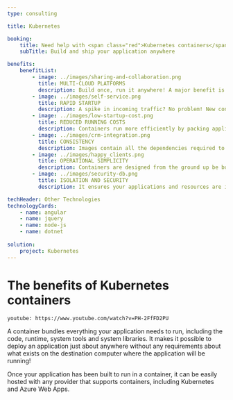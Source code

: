 ```yaml
---
type: consulting

title: Kubernetes

booking:
    title: Need help with <span class="red">Kubernetes containers</span>?
    subTitle: Build and ship your application anywhere

benefits:
    benefitList:
        - image: ../images/sharing-and-collaboration.png
          title: MULTI-CLOUD PLATFORMS
          description: Build once, run it anywhere! A major benefit is its portability. It enables you to easily and reliably run applications on different environments. This reduces vendor lock-in with a specific cloud provider, giving you the ability to migrate easily if the need arises.
        - image: ../images/self-service.png
          title: RAPID STARTUP
          description: A spike in incoming traffic? No problem! New containers will start up rapidly because they are running the application, and not booting a whole operating system. Containers can also start up on different nodes of your cluster, allowing your service to naturally balance load across all available nodes.
        - image: ../images/low-startup-cost.png
          title: REDUCED RUNNING COSTS
          description: Containers run more efficiently by packing applications in tighter, reducing overheads and making better use of your existing resources. It allows companies to save on everything from server costs to the employees needed to maintain them. Fewer resources, more automation!
        - image: ../images/crm-integration.png
          title: CONSISTENCY
          description: Images contain all the dependencies required to run an application. As such, Development, Staging and Production all run identical environments. This provides huge benefits in identifying and resolving issues quickly and you will never hear "It works on my machine" again.
        - image: ../images/happy_clients.png
          title: OPERATIONAL SIMPLICITY
          description: Containers are designed from the ground up be built and deployed automatically. Since containers package up all their dependencies, you no longer need to ensure that the correct libraries are installed on each environment. That makes it is a breeze to migrate between environments. Your servers should be cattle, not pets.
        - image: ../images/security-db.png
          title: ISOLATION AND SECURITY
          description: It ensures your applications and resources are isolated and segregated. Docker, for example, makes sure each container has its own resources that are isolated from other containers, granting you complete control over traffic flow and management.

techHeader: Other Technologies
technologyCards:
    - name: angular
    - name: jquery
    - name: node-js
    - name: dotnet 
    
solution:
    project: Kubernetes
---
```


# The benefits of **Kubernetes containers**

`youtube: https://www.youtube.com/watch?v=PH-2FfFD2PU`

A container bundles everything your application needs to run, including the code, runtime, system tools and system libraries. It makes it possible to deploy an application just about anywhere without any requirements about what exists on the destination computer where the application will be running!

Once your application has been built to run in a container, it can be easily hosted with any provider that supports containers, including Kubernetes and Azure Web Apps.